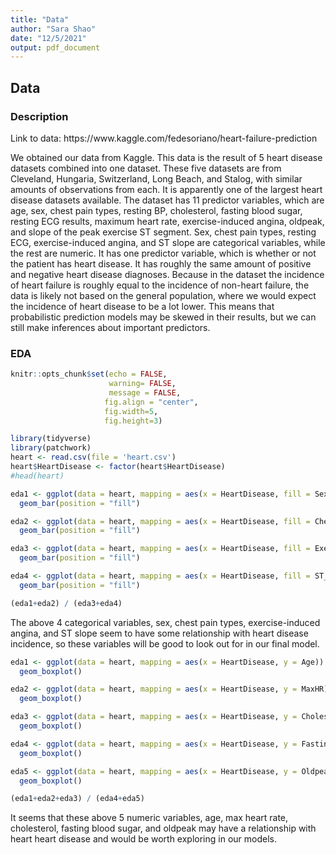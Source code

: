 ```yaml
---
title: "Data"
author: "Sara Shao"
date: "12/5/2021"
output: pdf_document
---
```



## Data
### Description

Link to data: https://www.kaggle.com/fedesoriano/heart-failure-prediction

We obtained our data from Kaggle. This data is the result of 5 heart disease datasets combined into one dataset. These five datasets are from Cleveland, Hungaria, Switzerland, Long Beach, and Stalog, with similar amounts of observations from each. It is apparently one of the largest heart disease datasets available. The dataset has 11 predictor variables, which are age, sex, chest pain types, resting BP, cholesterol, fasting blood sugar, resting ECG results, maximum heart rate, exercise-induced angina, oldpeak, and slope of the peak exercise ST segment. Sex, chest pain types, resting ECG, exercise-induced angina, and ST slope are categorical variables, while the rest are numeric. It has one predictor variable, which is whether or not the patient has heart disease. It has roughly the same amount of positive and negative heart disease diagnoses. Because in the dataset the incidence of heart failure is roughly equal to the incidence of non-heart failure, the data is likely not based on the general population, where we would expect the incidence of heart disease to be a lot lower. This means that probabilistic prediction models may be skewed in their results, but we can still make inferences about important predictors.

### EDA

```r
knitr::opts_chunk$set(echo = FALSE,
                      warning= FALSE,
                      message = FALSE,
                     fig.align = "center",
                     fig.width=5, 
                     fig.height=3)
```

```r
library(tidyverse)
library(patchwork)
heart <- read.csv(file = 'heart.csv')
heart$HeartDisease <- factor(heart$HeartDisease)
#head(heart)
```

```r
eda1 <- ggplot(data = heart, mapping = aes(x = HeartDisease, fill = Sex)) +
  geom_bar(position = "fill")

eda2 <- ggplot(data = heart, mapping = aes(x = HeartDisease, fill = ChestPainType)) +
  geom_bar(position = "fill")

eda3 <- ggplot(data = heart, mapping = aes(x = HeartDisease, fill = ExerciseAngina)) +
  geom_bar(position = "fill")

eda4 <- ggplot(data = heart, mapping = aes(x = HeartDisease, fill = ST_Slope)) +
  geom_bar(position = "fill")

(eda1+eda2) / (eda3+eda4)
```

The above 4 categorical variables, sex, chest pain types, exercise-induced angina, and ST slope seem to have some relationship with heart disease incidence, so these variables will be good to look out for in our final model.

```r
eda1 <- ggplot(data = heart, mapping = aes(x = HeartDisease, y = Age)) +
  geom_boxplot()

eda2 <- ggplot(data = heart, mapping = aes(x = HeartDisease, y = MaxHR)) +
  geom_boxplot()

eda3 <- ggplot(data = heart, mapping = aes(x = HeartDisease, y = Cholesterol)) +
  geom_boxplot()

eda4 <- ggplot(data = heart, mapping = aes(x = HeartDisease, y = FastingBS)) +
  geom_boxplot()

eda5 <- ggplot(data = heart, mapping = aes(x = HeartDisease, y = Oldpeak)) +
  geom_boxplot()

(eda1+eda2+eda3) / (eda4+eda5)
```

It seems that these above 5 numeric variables, age, max heart rate, cholesterol, fasting blood sugar, and oldpeak may have a relationship with heart heart disease and would be worth exploring in our models. 


